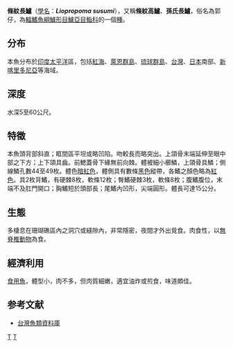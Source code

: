 {{Speciesbox 
| taxon = Liopropoma susumi
| status = NE
| status_system = iucn3.1
| authority =  [[Jordan|Jordan]] & [[Seale|Seale]], 1906
| synonyms = *''Ypsigramma susumi''<br /><small>Jordan & Seale, 1906</small>
*''Flagelloserranus meteori''<br /><small>Kotthaus, 1970</small>
*''Ypsigramma lineata''<br /><small>Schultz, 1953</small>
*''Ypsigramma brocki''<br /><small>Schultz, 1953</small>
*''Chorististium susumi''<br /><small>Jordan & Seale, 1906</small>
}}
'''條紋長鱸'''（[[學名|學名]]：'''''Liopropoma susumi'''''），又稱'''條紋高鱸'''、'''孫氏長鱸'''，俗名為郭仔，為[[輻鰭魚綱|輻鰭魚綱]][[鱸形目|鱸形目]][[鱸亞目|鱸亞目]][[鮨科|鮨科]]的一個[[種|種]]。

==分布==
本魚分布於[[印度|印度]][[太平洋|太平洋]]區，包括[[紅海|紅海]]、[[萊恩群島|萊恩群島]]、[[琉球群島|琉球群島]]、[[台灣|台灣]]、[[日本|日本]]南部、[[新喀里多尼亞|新喀里多尼亞]]等海域。

==深度==
水深5至60公尺。

==特徵==
本魚頭背部斜直；眶間區平坦或略凹陷。吻較長而略突出。上頜骨末端延伸至眼中部之下方；上下頜具齒。前鰓蓋骨下緣無前向棘。體被細小櫛鱗，上頜骨具鱗；側線鱗孔數44至49枚。體色[[暗紅色|暗紅色]]，體側具有數條[[黑色|黑色]]縱帶，各鰭之顏色略為[[紅色|紅色]]。具2枚背鰭，有硬棘8枚，軟條12枚；臀鰭硬棘3枚，軟條8枚；腹鰭腹位，末端不及肛門開口；胸鰭短於頭部長；尾鰭內凹形，尖端圓形。體長可達15公分。

==生態==
多棲息在珊瑚礁區內之洞穴或縫隙內，非常隱密，夜間才外出覓食。肉食性，以[[無脊椎動物|無脊椎動物]]為食。

==經濟利用==
[[食用魚|食用魚]]，體型小，肉不多，但肉質細嫩，適宜油炸或煎食，味道頗佳。

==参考文献==
*[http://fishdb.sinica.edu.tw/ 台灣魚類資料庫] {{Wayback|url=http://fishdb.sinica.edu.tw/ |date=20080410000437 }}
{{Taxonbar|from=Q3374039}}

[[Category:食用鱼|T]]
[[Category:長鱸屬|T]]